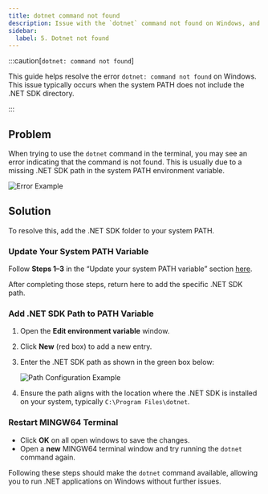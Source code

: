 ```yaml
---
title: dotnet command not found
description: Issue with the `dotnet` command not found on Windows, and how to fix it.
sidebar:
  label: 5. Dotnet not found
---
```



:::caution[`dotnet: command not found`]

This guide helps resolve the error `dotnet: command not found` on Windows. This issue typically occurs when the system PATH does not include the .NET SDK directory.

:::

## Problem

When trying to use the `dotnet` command in the terminal, you may see an error indicating that the command is not found. This is usually due to a missing .NET SDK path in the system PATH environment variable.

![Error Example](https://i.imgur.com/gzi30bu.png)

## Solution

To resolve this, add the .NET SDK folder to your system PATH.

### Update Your System PATH Variable

Follow **Steps 1–3** in the “Update your system PATH variable” section [here](/troubleshoot/windows/win-issue-7).

After completing those steps, return here to add the specific .NET SDK path.

### Add .NET SDK Path to PATH Variable

<Steps>

1. Open the **Edit environment variable** window.
2. Click **New** (red box) to add a new entry.
3. Enter the .NET SDK path as shown in the green box below:

    ![Path Configuration Example](https://i.imgur.com/T6wIBWt.png)

4. Ensure the path aligns with the location where the .NET SDK is installed on your system, typically `C:\Program Files\dotnet`.

</Steps>

### Restart MINGW64 Terminal

- Click **OK** on all open windows to save the changes.
- Open a **new** MINGW64 terminal window and try running the `dotnet` command again.

Following these steps should make the `dotnet` command available, allowing you to run .NET applications on Windows without further issues.
